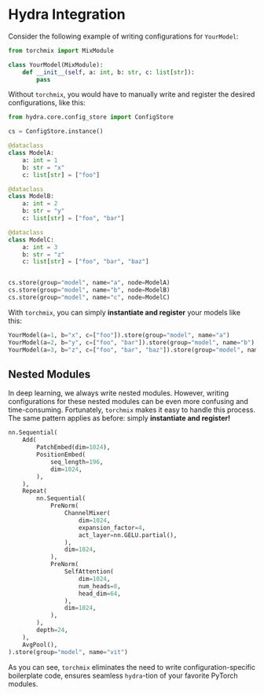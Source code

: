# Hydra Integration

Consider the following example of writing configurations for `YourModel`:

```python
from torchmix import MixModule

class YourModel(MixModule):
    def __init__(self, a: int, b: str, c: list[str]):
        pass
```

Without `torchmix`, you would have to manually write and register the desired configurations, like this:

```python
from hydra.core.config_store import ConfigStore

cs = ConfigStore.instance()

@dataclass
class ModelA:
    a: int = 1
    b: str = "x"
    c: list[str] = ["foo"]

@dataclass
class ModelB:
    a: int = 2
    b: str = "y"
    c: list[str] = ["foo", "bar"]

@dataclass
class ModelC:
    a: int = 3
    b: str = "z"
    c: list[str] = ["foo", "bar", "baz"]


cs.store(group="model", name="a", node=ModelA)
cs.store(group="model", name="b", node=ModelB)
cs.store(group="model", name="c", node=ModelC)
```

With `torchmix`, you can simply **instantiate and register** your models like this:

```python
YourModel(a=1, b="x", c=["foo"]).store(group="model", name="a")
YourModel(a=2, b="y", c=["foo", "bar"]).store(group="model", name="b")
YourModel(a=3, b="z", c=["foo", "bar", "baz"]).store(group="model", name="c")
```

## Nested Modules

In deep learning, we always write nested modules.
However, writing configurations for these nested modules can be even more confusing and time-consuming.
Fortunately, `torchmix` makes it easy to handle this process.
The same pattern applies as before: simply **instantiate and register!**

```python
nn.Sequential(
    Add(
        PatchEmbed(dim=1024),
        PositionEmbed(
            seq_length=196,
            dim=1024,
        ),
    ),
    Repeat(
        nn.Sequential(
            PreNorm(
                ChannelMixer(
                    dim=1024,
                    expansion_factor=4,
                    act_layer=nn.GELU.partial(),
                ),
                dim=1024,
            ),
            PreNorm(
                SelfAttention(
                    dim=1024,
                    num_heads=8,
                    head_dim=64,
                ),
                dim=1024,
            ),
        ),
        depth=24,
    ),
    AvgPool(),
).store(group="model", name="vit")
```

As you can see, `torchmix` eliminates the need to write configuration-specific boilerplate code,
ensures seamless `hydra`-tion of your favorite PyTorch modules.
